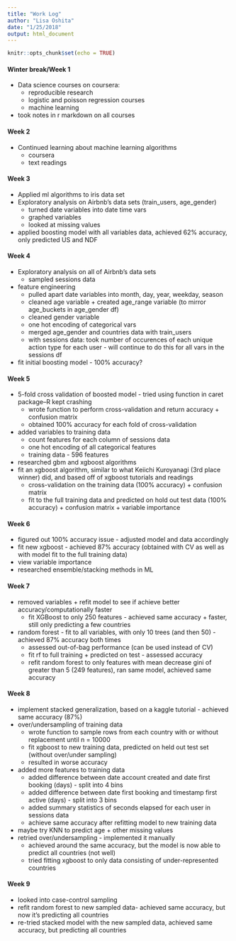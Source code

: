 ```yaml
---
title: "Work Log"
author: "Lisa Oshita"
date: "1/25/2018"
output: html_document
---
```


```r
knitr::opts_chunk$set(echo = TRUE)
```

#### Winter break/Week 1

* Data science courses on coursera: 
    + reproducible research
    + logistic and poisson regression courses
    + machine learning
* took notes in r markdown on all courses 

#### Week 2

* Continued learning about machine learning algorithms
    + coursera 
    + text readings 

#### Week 3 

* Applied ml algorithms to iris data set 
* Exploratory analysis on Airbnb's data sets (train_users, age_gender)
    + turned date variables into date time vars 
    + graphed variables 
    + looked at missing values 
* applied boosting model with all variables data, achieved 62% accuracy, only predicted US and NDF

#### Week 4 

* Exploratory analysis on all of Airbnb's data sets
    + sampled sessions data 
* feature engineering 
    + pulled apart date variables into month, day, year, weekday, season
    + cleaned age variable + created age_range variable (to mirror age_buckets in age_gender df) 
    + cleaned gender variable
    + one hot encoding of categorical vars 
    + merged age_gender and countries data with train_users 
    + with sessions data: took number of occurences of each unique action type for each user - will continue to do this for all vars in the sessions df 
* fit initial boosting model - 100% accuracy? 

#### Week 5

* 5-fold cross validation of boosted model - tried using function in caret package--R kept crashing 
    + wrote function to perform cross-validation and return accuracy + confusion matrix 
    + obtained 100% accuracy for each fold of cross-validation 
* added variables to training data 
    + count features for each column of sessions data
    + one hot encoding of all categorical features
    + training data - 596 features
* researched gbm and xgboost algorithms
* fit an xgboost algorithm, similar to what Keiichi Kuroyanagi (3rd place winner) did, and based off of xgboost tutorials and readings
    + cross-validation on the training data (100% accuracy) + confusion matrix
    + fit to the full training data and predicted on hold out test data (100% accuracy) + confusion matrix + variable importance

#### Week 6

* figured out 100% accuracy issue - adjusted model and data accordingly 
* fit new xgboost - achieved 87% accuracy (obtained with CV as well as with model fit to the full training data)
* view variable importance
* researched ensemble/stacking methods in ML 

#### Week 7 

* removed variables + refit model to see if achieve better accuracy/computationally faster
    + fit XGBoost to only 250 features - achieved same accuracy + faster, still only predicting a few countries 
* random forest - fit to all variables, with only 10 trees (and then 50) - achieved 87% accuracy both times 
    + assessed out-of-bag performance (can be used instead of CV)
    + fit rf to full training + predicted on test - assessed accuracy 
    + refit random forest to only features with mean decrease gini of greater than 5 (249 features), ran same model, achieved same accuracy 

#### Week 8 

* implement stacked generalization, based on a kaggle tutorial - achieved same accuracy (87%) 
* over/undersampling of training data
    + wrote function to sample rows from each country with or without replacement until n = 10000
    + fit xgboost to new training data, predicted on held out test set (without over/under sampling) 
    + resulted in worse accuracy 
* added more features to training data
    + added difference between date account created and date first booking (days) - split into 4 bins
    + added difference between date first booking and timestamp first active (days) - split into 3 bins
    + added summary statistics of seconds elapsed for each user in sessions data 
    + achieve same accuracy after refitting model to new training data 
* maybe try KNN to predict age + other missing values
* retried over/undersampling - implemented it manually 
    + achieved around the same accuracy, but the model is now able to predict all countries (not well)
    + tried fitting xgboost to only data consisting of under-represented countries 

#### Week 9 
* looked into case-control sampling
* refit random forest to new sampled data- achieved same accuracy, but now it's predicting all countries 
* re-tried stacked model with the new sampled data, achieved same accuracy, but predicting all countries 

